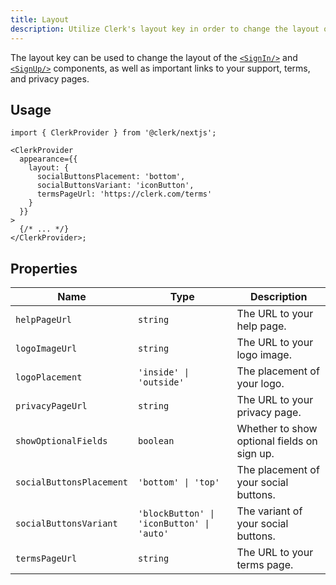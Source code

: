 ---
title: Layout
description: Utilize Clerk's layout key in order to change the layout of the <SignIn /> and <SignUp /> components, as well as important links to your support, terms and privacy pages.
---

The layout key can be used to change the layout of the [`<SignIn/>`](/docs/components/authentication/sign-in) and [`<SignUp/>`](/docs/components/authentication/sign-up) components, as well as important links to your support, terms, and privacy pages.

## Usage

```tsx filename="app.tsx"
import { ClerkProvider } from '@clerk/nextjs';

<ClerkProvider
  appearance={{
    layout: {
      socialButtonsPlacement: 'bottom',
      socialButtonsVariant: 'iconButton',
      termsPageUrl: 'https://clerk.com/terms'
    }
  }}
>
  {/* ... */}
</ClerkProvider>;
```

## Properties

| Name | Type | Description |
| --- | --- | --- |
| `helpPageUrl` | `string` | The URL to your help page. |
| `logoImageUrl` | `string` | The URL to your logo image. |
| `logoPlacement` | `'inside' \| 'outside'` | The placement of your logo.  |
| `privacyPageUrl` | `string` | The URL to your privacy page. |
| `showOptionalFields` | `boolean` | Whether to show optional fields on sign up. |
| `socialButtonsPlacement` | `'bottom' \| 'top'` | The placement of your social buttons. |
| `socialButtonsVariant` | `'blockButton' \| 'iconButton' \| 'auto'` | The variant of your social buttons. |
| `termsPageUrl` | `string` | The URL to your terms page. |